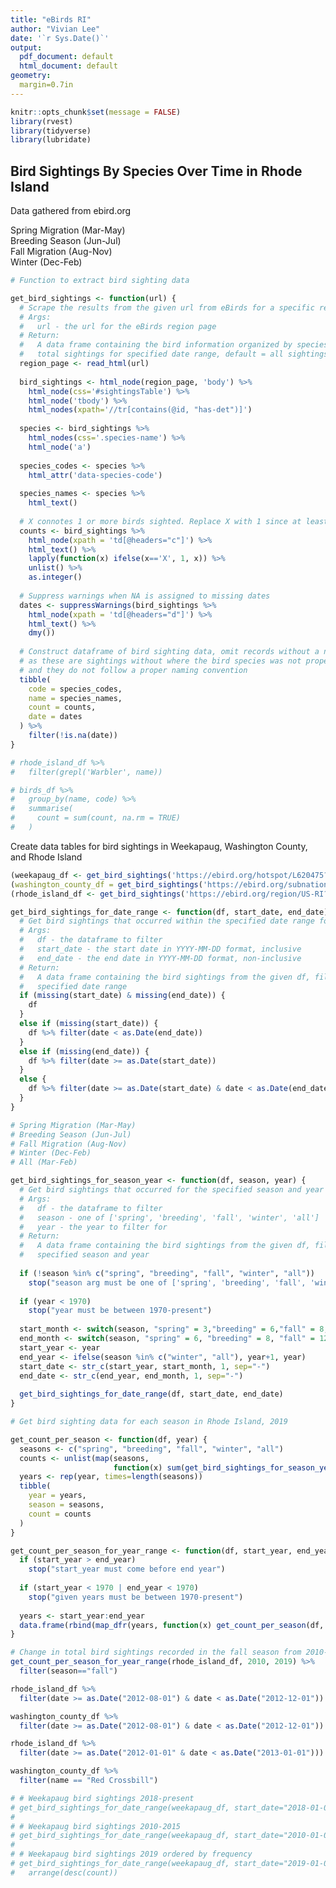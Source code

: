 ```yaml
---
title: "eBirds RI"
author: "Vivian Lee"
date: '`r Sys.Date()`'
output: 
  pdf_document: default
  html_document: default
geometry:
  margin=0.7in
---
```


```r
knitr::opts_chunk$set(message = FALSE)
library(rvest)
library(tidyverse)
library(lubridate)
```

## Bird Sightings By Species Over Time in Rhode Island  

Data gathered from ebird.org  

Spring Migration (Mar-May)  
Breeding Season (Jun-Jul)  
Fall Migration (Aug-Nov)  
Winter (Dec-Feb)  

```r

# Function to extract bird sighting data

get_bird_sightings <- function(url) {
  # Scrape the results from the given url from eBirds for a specific region 
  # Args:
  #   url - the url for the eBirds region page
  # Return:
  #   A data frame containing the bird information organized by species code, name, and
  #   total sightings for specified date range, default = all sightings to date
  region_page <- read_html(url)
  
  bird_sightings <- html_node(region_page, 'body') %>%
    html_node(css='#sightingsTable') %>%
    html_node('tbody') %>%
    html_nodes(xpath='//tr[contains(@id, "has-det")]')
    
  species <- bird_sightings %>%
    html_nodes(css='.species-name') %>%
    html_node('a')
  
  species_codes <- species %>%
    html_attr('data-species-code')
  
  species_names <- species %>%
    html_text()
  
  # X connotes 1 or more birds sighted. Replace X with 1 since at least 1 bird was sighted.
  counts <- bird_sightings %>%
    html_node(xpath = 'td[@headers="c"]') %>%
    html_text() %>%
    lapply(function(x) ifelse(x=='X', 1, x)) %>%
    unlist() %>%
    as.integer()
    
  # Suppress warnings when NA is assigned to missing dates
  dates <- suppressWarnings(bird_sightings %>%
    html_node(xpath = 'td[@headers="d"]') %>%
    html_text() %>%
    dmy())
  
  # Construct dataframe of bird sighting data, omit records without a name column value
  # as these are sightings without where the bird species was not properly identified
  # and they do not follow a proper naming convention
  tibble(
    code = species_codes,
    name = species_names,
    count = counts,
    date = dates
  ) %>%
    filter(!is.na(date))
}

# rhode_island_df %>%
#   filter(grepl('Warbler', name))

# birds_df %>%
#   group_by(name, code) %>%
#   summarise(
#     count = sum(count, na.rm = TRUE)
#   )

```

Create data tables for bird sightings in Weekapaug, Washington County, and Rhode Island

```r
(weekapaug_df <- get_bird_sightings('https://ebird.org/hotspot/L620475?yr=all&m=&rank=hc'))
(washington_county_df = get_bird_sightings('https://ebird.org/subnational2/US-RI-009?yr=all&m=&rank=hc'))
(rhode_island_df <- get_bird_sightings('https://ebird.org/region/US-RI?yr=all'))
```

```r
get_bird_sightings_for_date_range <- function(df, start_date, end_date) {
  # Get bird sightings that occurred within the specified date range for a given dataframe
  # Args:
  #   df - the dataframe to filter
  #   start_date - the start date in YYYY-MM-DD format, inclusive
  #   end_date - the end date in YYYY-MM-DD format, non-inclusive
  # Return:
  #   A data frame containing the bird sightings from the given df, filtered for the
  #   specified date range
  if (missing(start_date) & missing(end_date)) { 
    df 
  }
  else if (missing(start_date)) { 
    df %>% filter(date < as.Date(end_date)) 
  }
  else if (missing(end_date)) { 
    df %>% filter(date >= as.Date(start_date)) 
  }
  else {
    df %>% filter(date >= as.Date(start_date) & date < as.Date(end_date))
  }
}

# Spring Migration (Mar-May)  
# Breeding Season (Jun-Jul)  
# Fall Migration (Aug-Nov)  
# Winter (Dec-Feb)  
# All (Mar-Feb)

get_bird_sightings_for_season_year <- function(df, season, year) {
  # Get bird sightings that occurred for the specified season and year for a given dataframe
  # Args:
  #   df - the dataframe to filter
  #   season - one of ['spring', 'breeding', 'fall', 'winter', 'all']
  #   year - the year to filter for
  # Return:
  #   A data frame containing the bird sightings from the given df, filtered for the
  #   specified season and year
  
  if (!season %in% c("spring", "breeding", "fall", "winter", "all"))
    stop("season arg must be one of ['spring', 'breeding', 'fall', 'winter', 'all']")
  
  if (year < 1970)
    stop("year must be between 1970-present")
  
  start_month <- switch(season, "spring" = 3,"breeding" = 6,"fall" = 8,"winter" = 12, "all" = 3)
  end_month <- switch(season, "spring" = 6, "breeding" = 8, "fall" = 12, "winter" = 3, "all" = 3)
  start_year <- year
  end_year <- ifelse(season %in% c("winter", "all"), year+1, year)
  start_date <- str_c(start_year, start_month, 1, sep="-")
  end_date <- str_c(end_year, end_month, 1, sep="-")
  
  get_bird_sightings_for_date_range(df, start_date, end_date)
}

# Get bird sighting data for each season in Rhode Island, 2019

get_count_per_season <- function(df, year) {
  seasons <- c("spring", "breeding", "fall", "winter", "all")
  counts <- unlist(map(seasons, 
                       function(x) sum(get_bird_sightings_for_season_year(df, x, year)$count)))
  years <- rep(year, times=length(seasons))
  tibble(
    year = years,
    season = seasons,
    count = counts
  )
}

get_count_per_season_for_year_range <- function(df, start_year, end_year) {
  if (start_year > end_year)
    stop("start_year must come before end year")
  
  if (start_year < 1970 | end_year < 1970)
    stop("given years must be between 1970-present")
  
  years <- start_year:end_year
  data.frame(rbind(map_dfr(years, function(x) get_count_per_season(df, x))))
}

# Change in total bird sightings recorded in the fall season from 2010-2019
get_count_per_season_for_year_range(rhode_island_df, 2010, 2019) %>%
  filter(season=="fall")

rhode_island_df %>%
  filter(date >= as.Date("2012-08-01") & date < as.Date("2012-12-01"))

washington_county_df %>%
  filter(date >= as.Date("2012-08-01") & date < as.Date("2012-12-01"))

rhode_island_df %>%
  filter(date >= as.Date("2012-01-01" & date < as.Date("2013-01-01")))

washington_county_df %>%
  filter(name == "Red Crossbill")

```

```r
# # Weekapaug bird sightings 2018-present
# get_bird_sightings_for_date_range(weekapaug_df, start_date="2018-01-01")
# 
# # Weekapaug bird sightings 2010-2015
# get_bird_sightings_for_date_range(weekapaug_df, start_date="2010-01-01", end_date="2015-01-01")
# 
# # Weekapaug bird sightings 2019 ordered by frequency
# get_bird_sightings_for_date_range(weekapaug_df, start_date="2019-01-01") %>%
#   arrange(desc(count))
```

